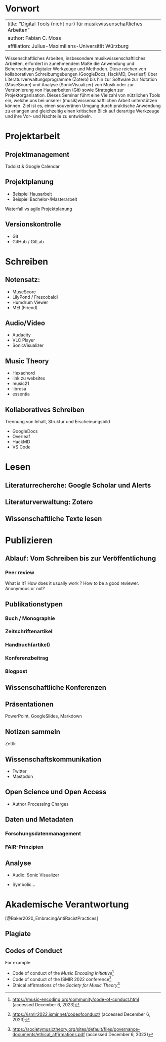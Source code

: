 # Vorwort {.unnumbered}

---
title: "Digital Tools (nicht nur) für musikwissenschaftliches Arbeiten"
author: Fabian C. Moss
affiliation: Julius-Maximilians-Universität Würzburg
---

Wissenschaftliches Arbeiten, insbesondere musikwissenschaftliches Arbeiten, 
erfordert in zunehmendem Maße die Anwendung und Beherrschung digitaler Werkzeuge und Methoden. 
Diese reichen von kollaborativen Schreibumgebungen (GoogleDocs, HackMD, Overleaf) über 
Literaturverwaltungsprogramme (Zotero) bis hin zur Software zur Notation (MuseScore) und 
Analyse (SonicVisualizer) von Musik oder zur Versionierung von Hausarbeiten (Git) sowie Strategien 
zur Projektorganisation. Dieses Seminar führt eine Vielzahl von nützlichen Tools ein, 
welche uns bei unserer (musik)wissenschaftlichen Arbeit unterstützen können. Ziel ist es, 
einen souveränen Umgang durch praktische Anwendung zu erlangen und gleichzeitig einen 
kritischen Blick auf derartige Werkzeuge und ihre Vor- und Nachteile zu entwickeln. 

# Projektarbeit

## Projektmanagement

Todoist & Google Calendar

## Projektplanung

- Beispiel Hausarbeit
- Beispiel Bachelor-/Masterarbeit

Waterfall vs agile Projektplanung

## Versionskontrolle

- Git
- GitHub / GitLab

# Schreiben

## Notensatz: 

- MuseScore
- LilyPond / Frescobaldi
- Humdrum Viewer
- MEI (Friend)

## Audio/Video

- Audacity
- VLC Player
- SonicVisualizer

## Music Theory

- Hexachord
- link zu websites
- music21
- librosa
- essentia

## Kollaboratives Schreiben

Trennung von Inhalt, Struktur und Erscheinungsbild

- GoogleDocs
- Overleaf
- HackMD
- VS Code

# Lesen

## Literaturrecherche: Google Scholar und Alerts

## Literaturverwaltung: Zotero

## Wissenschaftliche Texte lesen

# Publizieren

## Ablauf: Vom Schreiben bis zur Veröffentlichung

### Peer review

What is it? How does it usually work ? How to be a good reviewer. Anonymous or not?

## Publikationstypen

### Buch / Monographie

### Zeitschriftenartikel

### Handbuch(artikel)

### Konferenzbeitrag

### Blogpost

## Wissenschaftliche Konferenzen

## Präsentationen

PowerPoint, GoogleSlides, Markdown

## Notizen sammeln 

Zettlr

## Wissenschaftskommunikation

- Twitter
- Mastodon

## Open Science und Open Access

- Author Processing Charges

## Daten und Metadaten

### Forschungsdatenmanagement

### FAIR-Prinzipien

## Analyse

- Audio: Sonic Visualizer

- Symbolic...

# Akademische Verantwortung

[@Baker2020_EmbracingAntiRacistPractices]

## Plagiate

## Codes of Conduct

For example:

- Code of conduct of the _Music Encoding Initiative_^[<https://music-encoding.org/community/code-of-conduct.html> (accessed December 6, 2023)]
- Code of conduct of the ISMIR 2022 conference^[<https://ismir2022.ismir.net/codeofconduct/> (accessed December 6, 2023)]
- Ethical affirmations of the _Society for Music Theory_^[<https://societymusictheory.org/sites/default/files/governance-documents/ethical_affirmations.pdf> (accessed December 6, 2023)]

